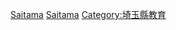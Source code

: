 {{日本行政區劃分類導航|的學校|top=日本各都道府縣的學校}}
{{Commonscat|Schools in Saitama prefecture}}

[[Category:日本各都道府縣的學校|Saitama]]
[[Category:埼玉縣建築物|Saitama]]
[[Category:埼玉縣教育|Category:埼玉縣教育]]